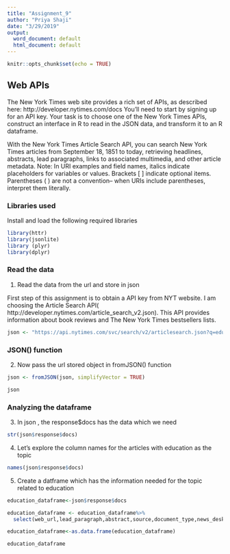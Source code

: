 ```yaml
---
title: "Assignment_9"
author: "Priya Shaji"
date: "3/29/2019"
output:
  word_document: default
  html_document: default
---
```


```r
knitr::opts_chunk$set(echo = TRUE)
```

## Web APIs{.tabset}

The New York Times web site provides a rich set of APIs, as described here: http://developer.nytimes.com/docs You’ll need to start by signing up for an API key.
Your task is to choose one of the New York Times APIs, construct an interface in R to read in the JSON data, and transform it to an R dataframe.

With the New York Times Article Search API, you can search New York Times articles from September 18, 1851 to today, retrieving headlines, abstracts, lead paragraphs, links to associated multimedia, and other article metadata. Note: In URI examples and field names, italics indicate placeholders for variables or values. Brackets [ ] indicate optional items. Parentheses ( ) are not a convention– when URIs include parentheses, interpret them literally.

### Libraries used

Install and load the following required libraries

```r
library(httr)
library(jsonlite)
library (plyr)
library(dplyr)
```



### Read the data

1) Read the data from the url and store in json

First step of this assignment is to obtain a API key from NYT website. I am choosing the Article Search API( http://developer.nytimes.com/article_search_v2.json). This API provides information about book reviews and The New York Times bestsellers lists.

```r

json <- "https://api.nytimes.com/svc/search/v2/articlesearch.json?q=education&api-key=dbIkpHAuwaq2ki67A4dlJx8IQgSXrTcQ"


```


### JSON() function 

2) Now pass the url stored object in fromJSON() function

```r
json <- fromJSON(json, simplifyVector = TRUE)

json
```

### Analyzing the dataframe

3) In json , the response$docs has the data which we need

```r
str(json$response$docs)
```


4) Let's explore the column names for the articles with education as the topic

```r
names(json$response$docs)

```



5) Create a datframe which has the information needed for the topic related to education 




```r
education_dataframe<-json$response$docs

education_dataframe <- education_dataframe%>%
  select(web_url,lead_paragraph,abstract,source,document_type,news_desk,section_name,subsection_name,type_of_material,word_count,uri)

education_dataframe<-as.data.frame(education_dataframe)

education_dataframe

```






